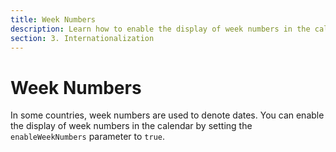 ```yaml
---
title: Week Numbers
description: Learn how to enable the display of week numbers in the calendar by setting the enableWeekNumbers parameter to true.
section: 3. Internationalization
---
```


# Week Numbers

In some countries, week numbers are used to denote dates.
You can enable the display of week numbers in the calendar by setting the `enableWeekNumbers` parameter to `true`.

<Sandbox example="internationalization-week-numbers" />
